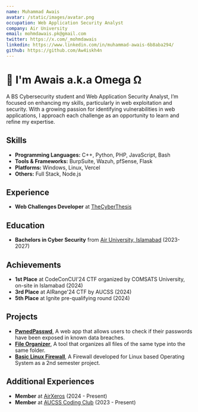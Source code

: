 ```yaml
---
name: Muhammad Awais
avatar: /static/images/avatar.png
occupation: Web Application Security Analyst
company: Air University
email: mohmdawais.pk@gmail.com
twitter: https://x.com/_mohmdawais
linkedin: https://www.linkedin.com/in/muhammad-awais-6b8aba294/
github: https://github.com/Aw4iskh4n
---
```



# 👋 I'm Awais a.k.a Omega Ω

A BS Cybersecurity student and Web Application Security Analyst, I’m focused on enhancing my skills, particularly in web exploitation and security. With a growing passion for identifying vulnerabilities in web applications, I approach each challenge as an opportunity to learn and refine my expertise.

## Skills

- **Programming Languages:** C++, Python, PHP, JavaScript, Bash
- **Tools & Frameworks:** BurpSuite, Wazuh, pfSense, Flask
- **Platforms:** Windows, Linux, Vercel
- **Others:** Full Stack, Node.js

## Experience
- **Web Challenges Developer** at [TheCyberThesis](https://www.thecyberthesis.com/)

## Education
- **Bachelors in Cyber Security** from [Air University, Islamabad](https://au.edu.pk) (2023-2027)

## Achievements
- **1st Place** at CodeConCUI'24 CTF organized by COMSATS University, on-site in Islamabad (2024)
- **3rd Place** at AIRange'24 CTF by AUCSS (2024)
- **5th Place** at Ignite pre-qualifying round (2024)
## Projects
- **[PwnedPasswd](https://github.com/Aw4iskh4n/pwnedpasswd)**, A web app that allows users to check if their passwords have been exposed in known data breaches.
- **[File Organizer](https://github.com/Aw4iskh4n/FolderOrganizer-GUI)**, A tool that organizes all files of the same type into the same folder.
- **[Basic Linux Firewall](https://github.com/Aw4iskh4n/Semester-II-Project)**, A Firewall developed for Linux based Operating System as a 2nd semester project.

## Additional Experiences
- **Member** at [AirXeros](https://ctftime.org/team/304470) (2024 - Present)
- **Member** at [AUCSS Coding Club](https://aucss.vercel.app) (2023 - Present)

